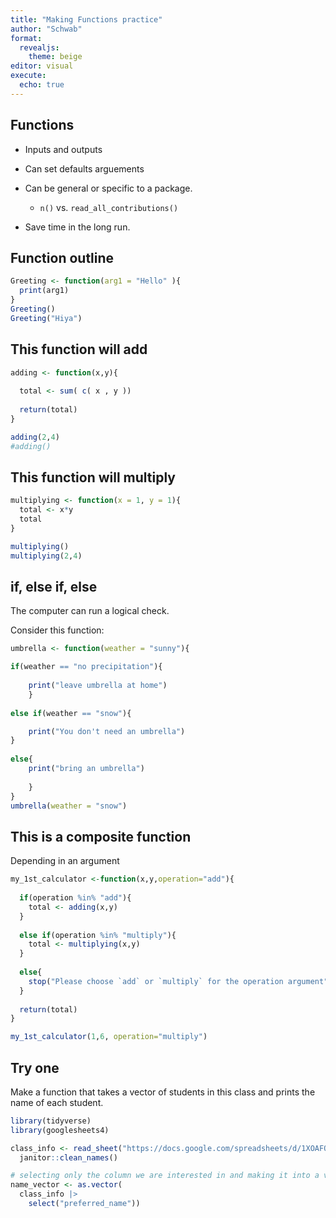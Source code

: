 ```yaml
---
title: "Making Functions practice"
author: "Schwab"
format: 
  revealjs:
    theme: beige
editor: visual
execute: 
  echo: true
---
```


## Functions

-   Inputs and outputs

-   Can set defaults arguements

-   Can be general or specific to a package.

    -   `n()` vs. `read_all_contributions()`

-   Save time in the long run.

## Function outline

```r
Greeting <- function(arg1 = "Hello" ){
  print(arg1)
}
Greeting()
Greeting("Hiya")
```

## This function will add

```r


adding <- function(x,y){
  
  total <- sum( c( x , y ))
  
  return(total)
}

adding(2,4)
#adding()

```

## This function will multiply

```r
multiplying <- function(x = 1, y = 1){
  total <- x*y
  total
}

multiplying()
multiplying(2,4)

```

## if, else if, else

The computer can run a logical check.

Consider this function:

```r
umbrella <- function(weather = "sunny"){

if(weather == "no precipitation"){
  
    print("leave umbrella at home")
    }
    
else if(weather == "snow"){

    print("You don't need an umbrella")
}
  
else{
    print("bring an umbrella")
    
    }
}
umbrella(weather = "snow")
```

## This is a composite function

Depending in an argument

```r
my_1st_calculator <-function(x,y,operation="add"){
  
  if(operation %in% "add"){
    total <- adding(x,y)
  }
  
  else if(operation %in% "multiply"){
    total <- multiplying(x,y)
  }
  
  else{
    stop("Please choose `add` or `multiply` for the operation argument")
  }
  
  return(total)
}
```

```r
my_1st_calculator(1,6, operation="multiply")
```

## Try one

Make a function that takes a vector of students in this class and prints the name of each student.

```r
library(tidyverse)
library(googlesheets4)

class_info <- read_sheet("https://docs.google.com/spreadsheets/d/1XOAFQvBcFvhKwEl5xH6l3nRJK2Wk0hWZ18S9kAZclQ0/edit?usp=sharing") |>
  janitor::clean_names()

# selecting only the column we are interested in and making it into a vector.
name_vector <- as.vector( 
  class_info |>
    select("preferred_name"))

```


<!-- ## Note on data masking -->

<!-- No masking : data\$variable -->

<!-- With masking : data \|\> filter(variable) -->

<!-- Data masking is super convenient for learning the tidyverse. -->

<!-- Not so great when making functions. -->

<!-- If using a tidyverse verb with a variable use `{{}}` around the variable. -->

<!-- [Read more](https://rlang.r-lib.org/reference/topic-data-mask.html) -->

<!-- ## Filtering a lot -->

<!-- ```{r} -->
<!-- library(tidyverse) -->

<!-- auto_filter <- function(data, variable, value){ -->

<!--   data |> -->
<!--     filter({{variable}} == value) -->
<!-- } -->
<!-- ``` -->

<!-- ```{r} -->
<!-- auto_filter(data = mtcars, variable = am, value = 0 ) -->
<!-- ``` -->

<!-- ## Classwork -->

<!-- ## Your turn -->

<!-- Make a function that outputs a scatterplot and linear regression -->

<!-- -   Call your function super grapher. -->

<!--     -   It should take an x and y variable. -->

<!--     -   It needs the data -->

<!--     -   It need a logical for the graph -->

<!-- ```{r} -->
<!-- #| echo: FALSE -->

<!-- library(tidyverse) -->

<!-- super_grapher <- function(variable1=NULL ,variable2=NULL , dat= NULL ,linear_regression = TRUE){ -->
<!--   ggplot(mapping = aes(x= {{variable1}},  y= {{variable2}}), data = dat)+ -->
<!--     geom_point() + -->
<!--     if(linear_regression == TRUE){ -->
<!--     geom_smooth(method = "lm" ) -->
<!--     } -->
<!--     else{ -->
<!--     labs(caption = "no regression required") -->
<!--     } -->
<!-- } -->
<!-- super_grapher(variable1 = mpg,variable2 = hp, dat = mtcars, linear_regression = FALSE) -->
<!-- ``` -->
